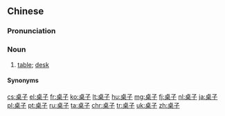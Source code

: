 ==Chinese==
{{zh-forms}}

===Pronunciation===
{{zh-pron
|m=zhuōzi
|c=coek3 zi2,zoek3 zi2
|ma=y
|cat=n
}}

===Noun===
{{zh-noun}}

# [[table]]; [[desk]] {{zh-mw|張|套}}

====Synonyms====
{{zh-dial}}

{{zh-cat|Beginning|Furniture}}

[[cs:桌子]]
[[el:桌子]]
[[fr:桌子]]
[[ko:桌子]]
[[lt:桌子]]
[[hu:桌子]]
[[mg:桌子]]
[[fj:桌子]]
[[nl:桌子]]
[[ja:桌子]]
[[pl:桌子]]
[[pt:桌子]]
[[ru:桌子]]
[[ta:桌子]]
[[chr:桌子]]
[[tr:桌子]]
[[uk:桌子]]
[[zh:桌子]]